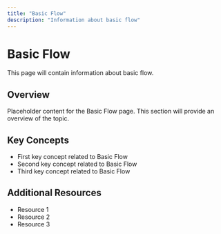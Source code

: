 ```yaml
---
title: "Basic Flow"
description: "Information about basic flow"
---
```


# Basic Flow

This page will contain information about basic flow.

## Overview

Placeholder content for the Basic Flow page. This section will provide an overview of the topic.

## Key Concepts

- First key concept related to Basic Flow
- Second key concept related to Basic Flow
- Third key concept related to Basic Flow

## Additional Resources

- Resource 1
- Resource 2
- Resource 3
